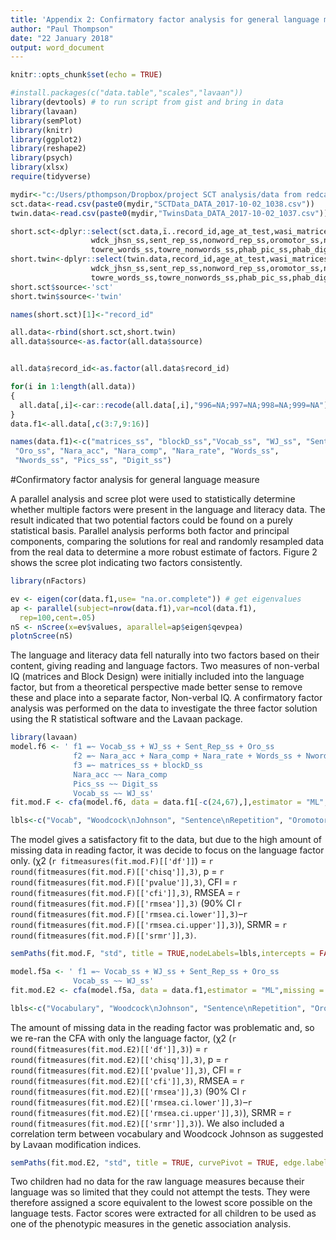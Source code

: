 ---
title: 'Appendix 2: Confirmatory factor analysis for general language measure'
author: "Paul Thompson"
date: "22 January 2018"
output: word_document
---

```{r setup, include=FALSE,warning=FALSE,message=FALSE}
knitr::opts_chunk$set(echo = TRUE)

#install.packages(c("data.table","scales","lavaan"))
library(devtools) # to run script from gist and bring in data
library(lavaan)
library(semPlot)
library(knitr)
library(ggplot2)
library(reshape2)
library(psych)
library(xlsx)
require(tidyverse)
```


```{r,include=FALSE}
mydir<-"c:/Users/pthompson/Dropbox/project SCT analysis/data from redcap/old versions/"
sct.data<-read.csv(paste0(mydir,"SCTData_DATA_2017-10-02_1038.csv"))
twin.data<-read.csv(paste0(mydir,"TwinsData_DATA_2017-10-02_1037.csv"))

short.sct<-dplyr::select(sct.data,ï..record_id,age_at_test,wasi_matrices_ss,wasi_block_design_ss,wasi_vocab_ss,
                  wdck_jhsn_ss,sent_rep_ss,nonword_rep_ss,oromotor_ss,nara_acc_ss,nara_comp_ss,nara_rate_ss,
                  towre_words_ss,towre_nonwords_ss,phab_pic_ss,phab_digit_ss)
short.twin<-dplyr::select(twin.data,record_id,age_at_test,wasi_matrices_ss,wasi_block_design_ss,wasi_vocab_ss,
                  wdck_jhsn_ss,sent_rep_ss,nonword_rep_ss,oromotor_ss,nara_acc_ss,nara_comp_ss,nara_rate_ss,
                  towre_words_ss,towre_nonwords_ss,phab_pic_ss,phab_digit_ss)
short.sct$source<-'sct'
short.twin$source<-'twin'

names(short.sct)[1]<-"record_id"

all.data<-rbind(short.sct,short.twin)
all.data$source<-as.factor(all.data$source)


all.data$record_id<-as.factor(all.data$record_id)

for(i in 1:length(all.data))
{
  all.data[,i]<-car::recode(all.data[,i],"996=NA;997=NA;998=NA;999=NA")
}
data.f1<-all.data[,c(3:7,9:16)]

names(data.f1)<-c("matrices_ss", "blockD_ss","Vocab_ss", "WJ_ss", "Sent_Rep_ss",
 "Oro_ss", "Nara_acc", "Nara_comp", "Nara_rate", "Words_ss", 
 "Nwords_ss", "Pics_ss", "Digit_ss") 


```

#Confirmatory factor analysis for general language measure

A parallel analysis and scree plot were used to statistically determine whether multiple factors were present in the language and literacy data. The result indicated that two potential factors could be found on a purely statistical basis. Parallel analysis performs both factor and principal components, comparing the solutions for real and randomly resampled data from the real data to determine a more robust estimate of factors. Figure 2 shows the scree plot indicating two factors consistently.

```{r,fig.cap="Scree plot for Language and Literacy data",echo=FALSE,message=FALSE,warning=FALSE}
library(nFactors)

ev <- eigen(cor(data.f1,use= "na.or.complete")) # get eigenvalues
ap <- parallel(subject=nrow(data.f1),var=ncol(data.f1),
  rep=100,cent=.05)
nS <- nScree(x=ev$values, aparallel=ap$eigen$qevpea)
plotnScree(nS)

```

The language and literacy data fell naturally into two factors based on their content, giving reading and language factors. Two measures of non-verbal IQ (matrices and Block Design) were initially included into the language factor, but from a theoretical perspective made better sense to remove these and place into a separate factor, Non-verbal IQ. 
A confirmatory factor analysis was performed on the data to investigate the three factor solution using the R statistical software and the Lavaan package. 

```{r,warning=FALSE,include=FALSE}
library(lavaan)
model.f6 <- ' f1 =~ Vocab_ss + WJ_ss + Sent_Rep_ss + Oro_ss 
              f2 =~ Nara_acc + Nara_comp + Nara_rate + Words_ss + Nwords_ss + Pics_ss + Digit_ss
              f3 =~ matrices_ss + blockD_ss
              Nara_acc ~~ Nara_comp
              Pics_ss ~~ Digit_ss
              Vocab_ss ~~ WJ_ss'     
fit.mod.F <- cfa(model.f6, data = data.f1[-c(24,67),],estimator = "ML",missing = "ML")

lbls<-c("Vocab", "Woodcock\nJohnson", "Sentence\nRepetition", "Oromotor","NARA\nAccuracy","NARA\nComp","NARA\nRate","Towre\nWords","Towre\nNonwords","Phab\nPictures", "Phab\nDigits","WASI\nMatrices","WASI\nBlock D", "Language","Reading","Nonverbal\nIQ")
```
The model gives a  satisfactory fit to the data, but due to the high amount of missing data in reading factor, it was decide to focus on the language factor only. (χ2 (`r fitmeasures(fit.mod.F)[['df']]`) = `r round(fitmeasures(fit.mod.F)[['chisq']],3)`, p = `r round(fitmeasures(fit.mod.F)[['pvalue']],3)`, CFI = `r round(fitmeasures(fit.mod.F)[['cfi']],3)`, RMSEA = `r round(fitmeasures(fit.mod.F)[['rmsea']],3)` (90% CI `r round(fitmeasures(fit.mod.F)[['rmsea.ci.lower']],3)`–`r round(fitmeasures(fit.mod.F)[['rmsea.ci.upper']],3)`), SRMR = `r round(fitmeasures(fit.mod.F)[['srmr']],3)`.

```{r,fig.cap="Path diagram for full Confirmatory Factor Analysis (3 factor solution)",echo=FALSE}
semPaths(fit.mod.F, "std", title = TRUE,nodeLabels=lbls,intercepts = FALSE)
```

```{r,include=FALSE}
model.f5a <- ' f1 =~ Vocab_ss + WJ_ss + Sent_Rep_ss + Oro_ss 
              Vocab_ss ~~ WJ_ss'     
fit.mod.E2 <- cfa(model.f5a, data = data.f1,estimator = "ML",missing = "ML")

lbls<-c("Vocabulary", "Woodcock\nJohnson", "Sentence\nRepetition", "Oromotor","Language")
```

The amount of missing data in the reading factor was problematic and, so we re-ran the CFA with only the language factor, (χ2 (`r round(fitmeasures(fit.mod.E2)[['df']],3)`) = `r round(fitmeasures(fit.mod.E2)[['chisq']],3)`, p = `r round(fitmeasures(fit.mod.E2)[['pvalue']],3)`, CFI = `r round(fitmeasures(fit.mod.E2)[['cfi']],3)`, RMSEA = `r round(fitmeasures(fit.mod.E2)[['rmsea']],3)` (90% CI `r round(fitmeasures(fit.mod.E2)[['rmsea.ci.lower']],3)`–`r round(fitmeasures(fit.mod.E2)[['rmsea.ci.upper']],3)`), SRMR = `r round(fitmeasures(fit.mod.E2)[['srmr']],3)`). We also included a correlation term between vocabulary and Woodcock Johnson as suggested by Lavaan modification indices.


```{r,fig.cap="Path diagram for Confirmatory Factor Analysis (single language factor)",echo=FALSE}
semPaths(fit.mod.E2, "std", title = TRUE, curvePivot = TRUE, edge.label.cex = 1.2,width=10,height=5,nodeLabels=lbls,intercepts = FALSE,sizeMan = 10, sizeLat = 10)
```

Two children had no data for the raw language measures because their language was so limited that they could not attempt the tests. They were therefore assigned a score equivalent to the lowest score possible on the language tests. Factor scores were extracted for all children to be used as one of the phenotypic measures in the genetic association analysis.